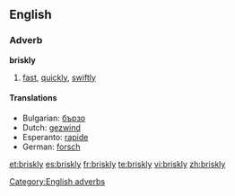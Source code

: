 ==English==

===Adverb===
'''briskly'''

# [[fast]], [[quickly]], [[swiftly]]

====Translations====
*Bulgarian: [[бързо]]
*Dutch: [[gezwind]]
*Esperanto: [[rapide]]
*German: [[forsch]]

[[Category:English adverbs]]

[[et:briskly]]
[[es:briskly]]
[[fr:briskly]]
[[te:briskly]]
[[vi:briskly]]
[[zh:briskly]]